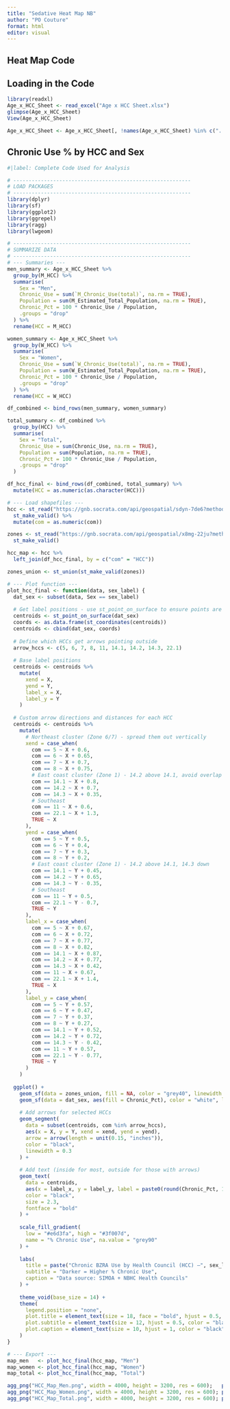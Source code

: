 ```yaml
---
title: "Sedative Heat Map NB"
author: "PO Couture"
format: html
editor: visual
---
```


## Heat Map Code

## Loading in the Code
```r
library(readxl)
Age_x_HCC_Sheet <- read_excel("Age x HCC Sheet.xlsx")
glimpse(Age_x_HCC_Sheet)
View(Age_x_HCC_Sheet)

Age_x_HCC_Sheet <- Age_x_HCC_Sheet[, !names(Age_x_HCC_Sheet) %in% c("...8", "...9")]
```

## Chronic Use % by HCC and Sex

```r
#|label: Complete Code Used for Analysis

# ----------------------------------------------------------
# LOAD PACKAGES
# ----------------------------------------------------------
library(dplyr)
library(sf)
library(ggplot2)
library(ggrepel)
library(ragg)
library(lwgeom)  

# ----------------------------------------------------------
# SUMMARIZE DATA
# ----------------------------------------------------------
# --- Summaries ---
men_summary <- Age_x_HCC_Sheet %>%
  group_by(M_HCC) %>%
  summarise(
    Sex = "Men",
    Chronic_Use = sum(`M_Chronic_Use(total)`, na.rm = TRUE),
    Population = sum(M_Estimated_Total_Population, na.rm = TRUE),
    Chronic_Pct = 100 * Chronic_Use / Population,
    .groups = "drop"
  ) %>%
  rename(HCC = M_HCC)

women_summary <- Age_x_HCC_Sheet %>%
  group_by(W_HCC) %>%
  summarise(
    Sex = "Women",
    Chronic_Use = sum(`W_Chronic_Use(total)`, na.rm = TRUE),
    Population = sum(W_Estimated_Total_Population, na.rm = TRUE),
    Chronic_Pct = 100 * Chronic_Use / Population,
    .groups = "drop"
  ) %>%
  rename(HCC = W_HCC)

df_combined <- bind_rows(men_summary, women_summary)

total_summary <- df_combined %>%
  group_by(HCC) %>%
  summarise(
    Sex = "Total",
    Chronic_Use = sum(Chronic_Use, na.rm = TRUE),
    Population = sum(Population, na.rm = TRUE),
    Chronic_Pct = 100 * Chronic_Use / Population,
    .groups = "drop"
  )

df_hcc_final <- bind_rows(df_combined, total_summary) %>%
  mutate(HCC = as.numeric(as.character(HCC)))

# --- Load shapefiles ---
hcc <- st_read("https://gnb.socrata.com/api/geospatial/sdyn-7de6?method=export&format=GeoJSON", quiet = TRUE) %>%
  st_make_valid() %>%
  mutate(com = as.numeric(com))

zones <- st_read("https://gnb.socrata.com/api/geospatial/x8mg-22ju?method=export&format=GeoJSON", quiet = TRUE) %>%
  st_make_valid()

hcc_map <- hcc %>%
  left_join(df_hcc_final, by = c("com" = "HCC"))

zones_union <- st_union(st_make_valid(zones))

# --- Plot function ---
plot_hcc_final <- function(data, sex_label) {
  dat_sex <- subset(data, Sex == sex_label)
  
  # Get label positions - use st_point_on_surface to ensure points are inside polygons
  centroids <- st_point_on_surface(dat_sex)
  coords <- as.data.frame(st_coordinates(centroids))
  centroids <- cbind(dat_sex, coords)
  
  # Define which HCCs get arrows pointing outside
  arrow_hccs <- c(5, 6, 7, 8, 11, 14.1, 14.2, 14.3, 22.1)
  
  # Base label positions
  centroids <- centroids %>%
    mutate(
      xend = X,
      yend = Y,
      label_x = X,
      label_y = Y
    )
  
  # Custom arrow directions and distances for each HCC
  centroids <- centroids %>%
    mutate(
      # Northeast cluster (Zone 6/7) - spread them out vertically
      xend = case_when(
        com == 5 ~ X + 0.6,
        com == 6 ~ X + 0.65,
        com == 7 ~ X + 0.7,
        com == 8 ~ X + 0.75,
        # East coast cluster (Zone 1) - 14.2 above 14.1, avoid overlap with 11
        com == 14.1 ~ X + 0.8,
        com == 14.2 ~ X + 0.7,
        com == 14.3 ~ X + 0.35,
        # Southeast
        com == 11 ~ X + 0.6,
        com == 22.1 ~ X + 1.3,
        TRUE ~ X
      ),
      yend = case_when(
        com == 5 ~ Y + 0.5,
        com == 6 ~ Y + 0.4,
        com == 7 ~ Y + 0.3,
        com == 8 ~ Y + 0.2,
        # East coast cluster (Zone 1) - 14.2 above 14.1, 14.3 down
        com == 14.1 ~ Y + 0.45,
        com == 14.2 ~ Y + 0.65,
        com == 14.3 ~ Y - 0.35,
        # Southeast
        com == 11 ~ Y + 0.5,
        com == 22.1 ~ Y - 0.7,
        TRUE ~ Y
      ),
      label_x = case_when(
        com == 5 ~ X + 0.67,
        com == 6 ~ X + 0.72,
        com == 7 ~ X + 0.77,
        com == 8 ~ X + 0.82,
        com == 14.1 ~ X + 0.87,
        com == 14.2 ~ X + 0.77,
        com == 14.3 ~ X + 0.42,
        com == 11 ~ X + 0.67,
        com == 22.1 ~ X + 1.4,
        TRUE ~ X
      ),
      label_y = case_when(
        com == 5 ~ Y + 0.57,
        com == 6 ~ Y + 0.47,
        com == 7 ~ Y + 0.37,
        com == 8 ~ Y + 0.27,
        com == 14.1 ~ Y + 0.52,
        com == 14.2 ~ Y + 0.72,
        com == 14.3 ~ Y - 0.42,
        com == 11 ~ Y + 0.57,
        com == 22.1 ~ Y - 0.77,
        TRUE ~ Y
      )
    )
  
  ggplot() +
    geom_sf(data = zones_union, fill = NA, color = "grey40", linewidth = 0.8) +
    geom_sf(data = dat_sex, aes(fill = Chronic_Pct), color = "white", linewidth = 0.4) +
    
    # Add arrows for selected HCCs
    geom_segment(
      data = subset(centroids, com %in% arrow_hccs),
      aes(x = X, y = Y, xend = xend, yend = yend),
      arrow = arrow(length = unit(0.15, "inches")),
      color = "black",
      linewidth = 0.3
    ) +
    
    # Add text (inside for most, outside for those with arrows)
    geom_text(
      data = centroids,
      aes(x = label_x, y = label_y, label = paste0(round(Chronic_Pct, 1), "%")),
      color = "black",
      size = 2.3,
      fontface = "bold"
    ) +
    
    scale_fill_gradient(
      low = "#e6d3fa", high = "#3f007d",
      name = "% Chronic Use", na.value = "grey90"
    ) +
    
    labs(
      title = paste("Chronic BZRA Use by Health Council (HCC) –", sex_label),
      subtitle = "Darker = Higher % Chronic Use",
      caption = "Data source: SIMOA + NBHC Health Councils"
    ) +
    
    theme_void(base_size = 14) +
    theme(
      legend.position = "none",
      plot.title = element_text(size = 18, face = "bold", hjust = 0.5, color = "black"),
      plot.subtitle = element_text(size = 12, hjust = 0.5, color = "black"),
      plot.caption = element_text(size = 10, hjust = 1, color = "black")
    )
}

# --- Export ---
map_men   <- plot_hcc_final(hcc_map, "Men")
map_women <- plot_hcc_final(hcc_map, "Women")
map_total <- plot_hcc_final(hcc_map, "Total")

agg_png("HCC_Map_Men.png", width = 4000, height = 3200, res = 600);   print(map_men);   dev.off()
agg_png("HCC_Map_Women.png", width = 4000, height = 3200, res = 600); print(map_women); dev.off()
agg_png("HCC_Map_Total.png", width = 4000, height = 3200, res = 600); print(map_total); dev.off()
```